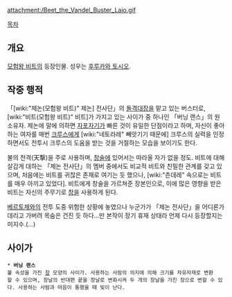 {{{+1 ライオ / Laio }}}

attachment:/Beet_the_Vandel_Buster_Laio.gif

[[목차]]

== 개요 ==
[[모험왕 비트]]의 등장인물. 성우는 [[후루카와 토시오]].

== 작중 행적 ==
「[wiki:"제논(모험왕 비트)" 제논] 전사단」의 [[돌격대장]]을 맡고 있는 버스터로, [wiki:"비트(모험왕 비트)" 비트]가 가지고 있는 사이가 중 하나인 「버닝 랜스」의 원 소유자. 제논에 말에 의하면 [[자포자기]]가 빠른 것이 유일한 단점이라고 하며, 자신이 좋아하는 여자를 매번 [[크루스]]에게 [wiki:"네토라레" 빼앗기기 때문에] 크루스의 실력을 인정하면서도 전투시 크루스의 도움을 받는 것을 거절하는 모습을 보이기도 한다.

불의 천격(天撃)을 주로 사용하며, [[창술]]에 있어서는 따라올 자가 없을 정도. 비트에 대해 살갑게 대하는 「제논 전사단」의 멤버 중에서도 비교적 비트와 친밀한 관계를 갖고 있으며, 처음에는 비트를 귀찮은 존재로 여기는 듯 했으나, [wiki:"츤데레" 속으로는 비트를 매우 아끼고 있었다]. 비트에게 창술을 가르쳐준 장본인으로, 이에 많은 영향을 받은 비트는 자신의 주무기로 [[창]]을 사용하게 된다.

[[베르토제]]와의 전투 도중 위험한 상황에 놓였으나 누군가가 「제논 전사단」을 어디론가 데리고 가버려 목숨은 건진 듯 하다...만 본작이 장기 휴재 상태라 언제 다시 등장할지는 미지수.(...)

== 사이가 ==
 * '''버닝 랜스'''
 불 속성을 가진 [[창]] 모양의 사이가. 사용하는 사람의 의지에 의해 크기를 자유자재로 변환할 수 있으며, 창날의 반대편 끝을 창날로 변화시켜 두 개의 창날을 가진 창으로 변할 수 있다. 사용하는 사람과 마음이 통했을 때 빛이 난다.
